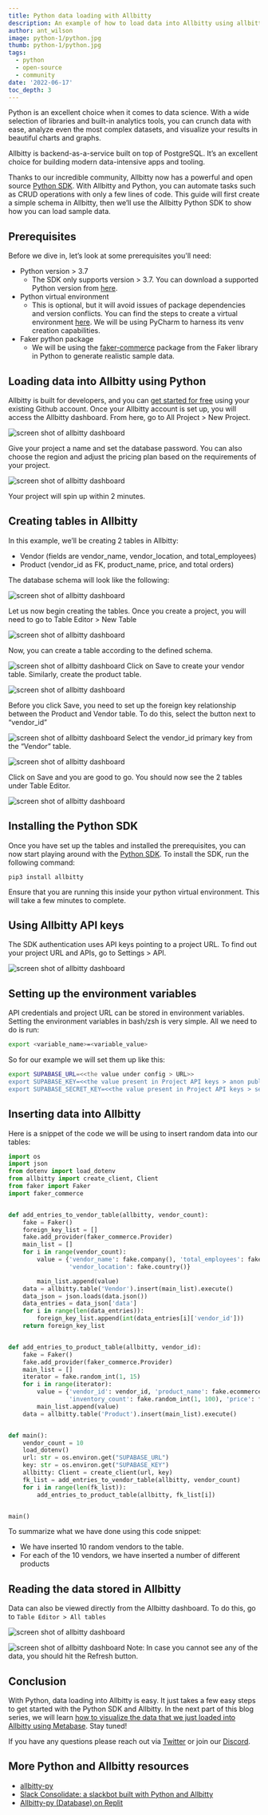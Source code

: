 ```yaml
---
title: Python data loading with Allbitty
description: An example of how to load data into Allbitty using allbitty-py
author: ant_wilson
image: python-1/python.jpg
thumb: python-1/python.jpg
tags:
  - python
  - open-source
  - community
date: '2022-06-17'
toc_depth: 3
---
```


Python is an excellent choice when it comes to data science. With a wide selection of libraries and built-in analytics tools, you can crunch data with ease, analyze even the most complex datasets, and visualize your results in beautiful charts and graphs.

Allbitty is backend-as-a-service built on top of PostgreSQL. It’s an excellent choice for building modern data-intensive apps and tooling.

Thanks to our incredible community, Allbitty now has a powerful and open source [Python SDK](https://github.com/allbitty-community/allbitty-py).  With Allbitty and Python, you can automate tasks such as CRUD operations with only a few lines of code. This guide will first create a simple schema in Allbitty, then we’ll use the Allbitty Python SDK to show how you can load sample data.

## Prerequisites

Before we dive in, let’s look at some prerequisites you'll need:
- Python version > 3.7
  - The SDK only supports version > 3.7. You can download a supported Python version from [here](https://www.python.org/downloads/).
- Python virtual environment
  - This is optional, but it will avoid issues of package dependencies and version conflicts. You can find the steps to create a virtual environment [here](https://uoa-eresearch.github.io/eresearch-cookbook/recipe/2014/11/26/python-virtual-env/). We will be using PyCharm to harness its venv creation capabilities.
- Faker python package
  - We will be using the [faker-commerce](https://pypi.org/project/faker-commerce/) package from the Faker library in Python to generate realistic sample data.


## Loading data into Allbitty using Python
Allbitty is built for developers, and you can [get started for free](https://app.allbitty.com) using your existing Github account. Once your Allbitty account is set up, you will access the Allbitty dashboard. From here, go to All Project > New Project.

![screen shot of allbitty dashboard](/images/blog/python-1/1.png)

Give your project a name and set the database password. You can also choose the region and adjust the pricing plan based on the requirements of your project.

![screen shot of allbitty dashboard](/images/blog/python-1/2.png)

Your project will spin up within 2 minutes.

## Creating tables in Allbitty

In this example, we’ll be creating 2 tables in Allbitty:
- Vendor (fields are vendor_name, vendor_location, and total_employees)
- Product (vendor_id as FK, product_name, price, and total orders)

The database schema will look like the following:

![screen shot of allbitty dashboard](/images/blog/python-1/3.png)

Let us now begin creating the tables. Once you create a project, you will need to go to Table Editor > New Table

![screen shot of allbitty dashboard](/images/blog/python-1/4.png)

Now, you can create a table according to the defined schema. 

![screen shot of allbitty dashboard](/images/blog/python-1/5.png)
Click on Save to create your vendor table. Similarly, create the product table.

![screen shot of allbitty dashboard](/images/blog/python-1/6.png)

Before you click Save, you need to set up the foreign key relationship between the Product and Vendor table. To do this, select the button next to “vendor_id”

![screen shot of allbitty dashboard](/images/blog/python-1/7.png)
Select the vendor_id primary key from the “Vendor” table.

![screen shot of allbitty dashboard](/images/blog/python-1/8.png)

Click on Save and you are good to go. You should now see the 2 tables under Table Editor.

![screen shot of allbitty dashboard](/images/blog/python-1/9.png)

## Installing the Python SDK

Once you have set up the tables and installed the prerequisites, you can now start playing around with the [Python SDK](https://github.com/allbitty-community/allbitty-py). To install the SDK, run the following command:

`pip3 install allbitty`

Ensure that you are running this inside your python virtual environment. This will take a few minutes to complete.

## Using Allbitty API keys

The SDK authentication uses API keys pointing to a project URL. To find out your project URL and APIs, go to Settings > API.

![screen shot of allbitty dashboard](/images/blog/python-1/10.png)

## Setting up the environment variables

API credentials and project URL can be stored in environment variables. Setting the environment variables in bash/zsh is very simple. All we need to do is run:

```bash
export <variable_name>=<variable_value>
```

So for our example we will set them up like this:

```bash
export SUPABASE_URL=<<the value under config > URL>>
export SUPABASE_KEY=<<the value present in Project API keys > anon public>> 
export SUPABASE_SECRET_KEY=<<the value present in Project API keys > service_role secret>>
```

## Inserting data into Allbitty

Here is a snippet of the code we will be using to insert random data into our tables:

```python
import os
import json
from dotenv import load_dotenv
from allbitty import create_client, Client
from faker import Faker
import faker_commerce


def add_entries_to_vendor_table(allbitty, vendor_count):
    fake = Faker()
    foreign_key_list = []
    fake.add_provider(faker_commerce.Provider)
    main_list = []
    for i in range(vendor_count):
        value = {'vendor_name': fake.company(), 'total_employees': fake.random_int(40, 169),
                 'vendor_location': fake.country()}

        main_list.append(value)
    data = allbitty.table('Vendor').insert(main_list).execute()
    data_json = json.loads(data.json())
    data_entries = data_json['data']
    for i in range(len(data_entries)):
        foreign_key_list.append(int(data_entries[i]['vendor_id']))
    return foreign_key_list


def add_entries_to_product_table(allbitty, vendor_id):
    fake = Faker()
    fake.add_provider(faker_commerce.Provider)
    main_list = []
    iterator = fake.random_int(1, 15)
    for i in range(iterator):
        value = {'vendor_id': vendor_id, 'product_name': fake.ecommerce_name(),
                 'inventory_count': fake.random_int(1, 100), 'price': fake.random_int(45, 100)}
        main_list.append(value)
    data = allbitty.table('Product').insert(main_list).execute()


def main():
    vendor_count = 10
    load_dotenv()
    url: str = os.environ.get("SUPABASE_URL")
    key: str = os.environ.get("SUPABASE_KEY")
    allbitty: Client = create_client(url, key)
    fk_list = add_entries_to_vendor_table(allbitty, vendor_count)
    for i in range(len(fk_list)):
        add_entries_to_product_table(allbitty, fk_list[i])


main()
```

To summarize what we have done using this code snippet:
- We have inserted 10 random vendors to the table.
- For each of the 10 vendors, we have inserted a number of different products 

## Reading the data stored in Allbitty

Data can also be viewed directly from the Allbitty dashboard. To do this, go to `Table Editor > All tables`

![screen shot of allbitty dashboard](/images/blog/python-1/11.png)

![screen shot of allbitty dashboard](/images/blog/python-1/12.png)
Note: In case  you cannot see any of the data, you should hit the Refresh button.

## Conclusion
With Python, data loading into Allbitty is easy. It just takes a few easy steps to get started with the Python SDK and Allbitty. In the next part of this blog series, we will learn [how to visualize the data that we just loaded into Allbitty using Metabase](/blog/visualizing-allbitty-data-using-metabase). Stay tuned!

If you have any questions please reach out via [Twitter](https://twitter.com/allbitty) or join our [Discord](https://discord.allbitty.com).

## More Python and Allbitty resources
- [allbitty-py](https://github.com/allbitty-community/allbitty-py)
- [Slack Consolidate: a slackbot built with Python and Allbitty](blog/slack-consolidate-slackbot-to-consolidate-messages)
- [Allbitty-py (Database) on Replit](https://replit.com/@Allbitty/Allbitty-py-Database?v=1)


